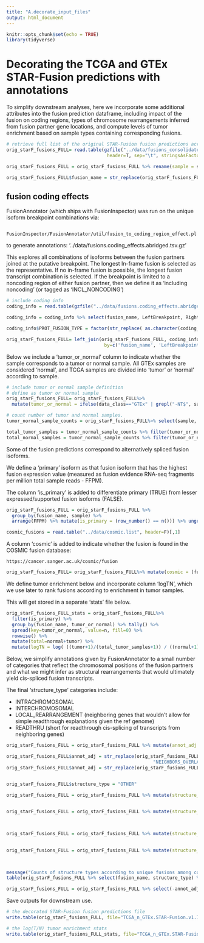 ```yaml
---
title: "A.decorate_input_files"
output: html_document
---
```


```r
knitr::opts_chunk$set(echo = TRUE)
library(tidyverse)
```


# Decorating the TCGA and GTEx STAR-Fusion predictions with annotations

To simplify downstream analyses, here we incorporate some additional attributes into the fusion prediction dataframe, including impact of the fusion on coding regions, types of chromosome rearrangements inferred from fusion partner gene locations, and compute levels of tumor enrichment based on sample types containing corresponding fusions.

```r
# retrieve full list of the original STAR-Fusion fusion predictions across GTEx and TCGA samples
orig_starF_fusions_FULL= read.table(gzfile("../data/fusions_consolidated.Sep2019.dat.gz"), 
                                     header=T, sep="\t", stringsAsFactors = F, check.names = F)

orig_starF_fusions_FULL = orig_starF_fusions_FULL %>% rename(sample = sample_name)

orig_starF_fusions_FULL$fusion_name = str_replace(orig_starF_fusions_FULL$fusion_name, "--", "::") # using the new HUGO syntax

```


## fusion coding effects

FusionAnnotator (which ships with FusionInspector) was run on the unique isoform breakpoint combinations via:  

     FusionInspector/FusionAnnotator/util/fusion_to_coding_region_effect.pl

to generate annotations: '../data/fusions.coding_effects.abridged.tsv.gz'

This explores all combinations of isoforms between the fusion partners joined at the putative breakpoint. The longest In-frame fusion is selected as the representative. If no in-frame fusion is possible, the longest fusion transcript combination is selected.  If the breakpoint is limited to a noncoding region of either fusion partner, then we define it as 'including noncoding' (or tagged as 'INCL_NONCODING')

```r
# include coding info
coding_info = read.table(gzfile("../data/fusions.coding_effects.abridged.tsv.gz"), header=T, sep="\t", com='')

coding_info = coding_info %>% select(fusion_name, LeftBreakpoint, RightBreakpoint, PROT_FUSION_TYPE)

coding_info$PROT_FUSION_TYPE = factor(str_replace( as.character(coding_info$PROT_FUSION_TYPE), "\\.", "INCL_NONCODING") )

orig_starF_fusions_FULL= left_join(orig_starF_fusions_FULL, coding_info, 
                                    by=c('fusion_name', 'LeftBreakpoint', 'RightBreakpoint'))

```


Below we include a 'tumor_or_normal' column to indicate whether the sample corresponds to a tumor or normal sample. All GTEx samples are considered 'normal', and TCGA samples are divided into 'tumor' or 'normal' according to sample.

```r

# include tumor or normal sample definition
# define as tumor or normal sample
orig_starF_fusions_FULL= orig_starF_fusions_FULL%>% 
  mutate(tumor_or_normal = ifelse(data_class=="GTEx" | grepl("-NT$", sample), "normal", "tumor"))

# count number of tumor and normal samples.
tumor_normal_sample_counts = orig_starF_fusions_FULL%>% select(sample, tumor_or_normal) %>% unique() %>% group_by(tumor_or_normal) %>% tally()

total_tumor_samples = tumor_normal_sample_counts %>% filter(tumor_or_normal == "tumor") %>% pull(n)
total_normal_samples = tumor_normal_sample_counts %>% filter(tumor_or_normal == "normal") %>% pull(n)

```


Some of the fusion predictions correspond to alternatively spliced fusion isoforms.


We define a 'primary' isoform as that fusion isoform that has the highest fusion expression value (measured as fusion evidence RNA-seq fragments per million total sample reads - FFPM).

The column 'is_primary' is added to differentiate primary (TRUE) from lesser expressed/supported fusion isoforms (FALSE).


```r


orig_starF_fusions_FULL = orig_starF_fusions_FULL %>% 
  group_by(fusion_name, sample) %>% 
  arrange(FFPM) %>% mutate(is_primary = (row_number() == n())) %>% ungroup()

cosmic_fusions = read.table("../data/cosmic.list", header=F)[,1]

```


A column 'cosmic' is added to indicate whether the fusion is found in the COSMIC fusion database:

    https://cancer.sanger.ac.uk/cosmic/fusion

```r

orig_starF_fusions_FULL= orig_starF_fusions_FULL%>% mutate(cosmic = (fusion_name %in% cosmic_fusions))

```


We define tumor enrichment below and incorporate column 'logTN', which we use later to rank fusions according to enrichment in tumor samples. 

This will get stored in a separate 'stats' file below.



```r

orig_starF_fusions_FULL_stats = orig_starF_fusions_FULL%>% 
  filter(is_primary) %>%
  group_by(fusion_name, tumor_or_normal) %>% tally() %>% 
  spread(key=tumor_or_normal, value=n, fill=0) %>%
  rowwise() %>%
  mutate(total=normal+tumor) %>%
  mutate(logTN = log( ((tumor+1)/(total_tumor_samples+1)) / ((normal+1)/(total_normal_samples+1)) ) )


```


Below, we simplify annotations given by FusionAnnotator to a small number of categories that reflect the chromosomal positions of the fusion partners and what we might infer as structural rearrangements that would ultimately yield cis-spliced fusion transcripts.

The final 'structure_type' categories include:

- INTRACHROMOSOMAL
- INTERCHROMOSOMAL
- LOCAL_REARRANGEMENT (neighboring genes that wouldn't allow for simple readthrough explanations given the ref genome)
- READTHRU (short for readthrough cis-splicing of transcripts from neighboring genes)

```r
orig_starF_fusions_FULL = orig_starF_fusions_FULL %>% mutate(annot_adj = Annots)

orig_starF_fusions_FULL$annot_adj = str_replace(orig_starF_fusions_FULL$annot_adj, 
                                                      "NEIGHBORS_OVERLAP", "LOCAL_REARRANGEMENT")
orig_starF_fusions_FULL$annot_adj = str_replace(orig_starF_fusions_FULL$annot_adj, "LOCAL_INVERSION", "LOCAL_REARRANGEMENT") 


orig_starF_fusions_FULL$structure_type = "OTHER"

orig_starF_fusions_FULL = orig_starF_fusions_FULL %>% mutate(structure_type = ifelse(grepl("INTRACHROMOSOMAL", annot_adj),
                                                                               "IntraCHR", structure_type))

orig_starF_fusions_FULL = orig_starF_fusions_FULL %>% mutate(structure_type = ifelse(grepl("INTERCHROMOSOMAL", annot_adj), 
                                                                               "INTERCHR", structure_type))


orig_starF_fusions_FULL = orig_starF_fusions_FULL %>% mutate(structure_type = ifelse(grepl("LOCAL_REARRANGEMENT", annot_adj),
                                                                               "LOCAL_REARRANGEMENT", structure_type))

orig_starF_fusions_FULL = orig_starF_fusions_FULL %>% mutate(structure_type = ifelse(grepl("NEIGHBORS", annot_adj), 
                                                                               "READTHRU", structure_type))


message("Counts of structure types according to unique fusions among cosmic-like clusters")
table(orig_starF_fusions_FULL %>% select(fusion_name, structure_type) %>% unique() %>% pull(structure_type))

orig_starF_fusions_FULL = orig_starF_fusions_FULL %>% select(-annot_adj)


```

Save outputs for downstream use.

```r
# the decorated STAR-Fusion fusion predictions file
write.table(orig_starF_fusions_FULL, file="TCGA_n_GTEx.STAR-Fusion.v1.7.fusion_preds.decorated.tsv", quote=F, sep="\t", row.names = F)

# the log(T/N) tumor enrichment stats
write.table(orig_starF_fusions_FULL_stats, file="TCGA_n_GTEx.STAR-Fusion.v1.7.fusion_preds.stats.tsv", quote=F, sep="\t", row.names = F)

```



